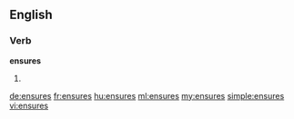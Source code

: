 ==English==

===Verb===
'''ensures'''

# {{third-person singular of|ensure}}

[[de:ensures]]
[[fr:ensures]]
[[hu:ensures]]
[[ml:ensures]]
[[my:ensures]]
[[simple:ensures]]
[[vi:ensures]]